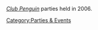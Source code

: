 ''[[clubpenguinwiki:Club Penguin|Club Penguin]]'' parties held in 2006.
[[Category:Parties & Events]]
